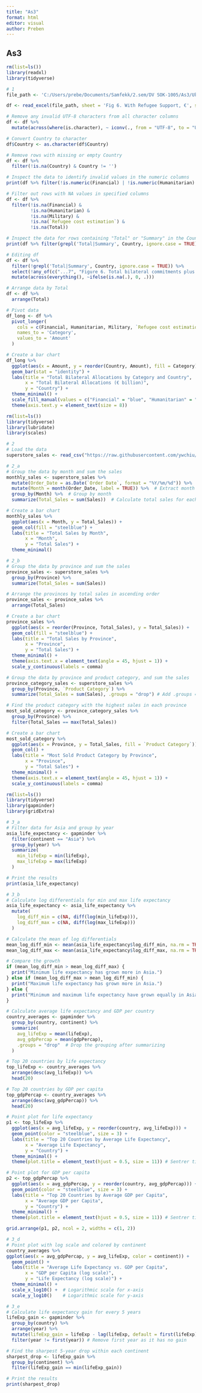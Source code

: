---
title: "As3"
format: html
editor: visual
author: Preben
---

## As3

```{r}
rm(list=ls())
library(readxl)
library(tidyverse)
```

```{r}
# 1
file_path <- 'C:/Users/prebe/Documents/Samfekk/2.sem/DV SOK-1005/As3/Ukraine _Support.xlsx'

df <- read_excel(file_path, sheet = 'Fig 6. With Refugee Support, €', skip = 10)

# Remove any invalid UTF-8 characters from all character columns
df <- df %>%
  mutate(across(where(is.character), ~ iconv(., from = "UTF-8", to = "UTF-8", sub = "")))

# Convert Country to character
df$Country <- as.character(df$Country)

# Remove rows with missing or empty Country
df <- df %>%
  filter(!is.na(Country) & Country != '')

# Inspect the data to identify invalid values in the numeric columns
print(df %>% filter(!is.numeric(Financial) | !is.numeric(Humanitarian) | !is.numeric(Military) | !is.numeric(Total) | !is.numeric(`Refugee cost estimation`)))
```

```{r}
# Filter out rows with NA values in specified columns
df <- df %>%
  filter(!is.na(Financial) & 
         !is.na(Humanitarian) & 
         !is.na(Military) & 
         !is.na(`Refugee cost estimation`) & 
         !is.na(Total))

# Inspect the data for rows containing "Total" or "Summary" in the Country column
print(df %>% filter(grepl('Total|Summary', Country, ignore.case = TRUE)))
```

```{r}
# Editing df
df <- df %>%
  filter(!grepl('Total|Summary', Country, ignore.case = TRUE)) %>%
  select(!any_of(c("...7", "Figure 6. Total bilateral commitments plus refugee costs (billion Euros)"))) %>%
  mutate(across(everything(), ~ifelse(is.na(.), 0, .)))

# Arrange data by Total
df <- df %>%
  arrange(Total)

# Pivot data
df_long <- df %>%
  pivot_longer(
    cols = c(Financial, Humanitarian, Military, `Refugee cost estimation`),
    names_to = 'Category',
    values_to = 'Amount'
  )
```

```{r}
# Create a bar chart
df_long %>%
  ggplot(aes(x = Amount, y = reorder(Country, Amount), fill = Category)) +
  geom_bar(stat = "identity") +
  labs(title = "Total Bilateral Allocations by Category and Country",
       x = "Total Bilateral Allocations (€ billion)",
       y = "Country") +
  theme_minimal() +
  scale_fill_manual(values = c("Financial" = "blue", "Humanitarian" = "green", "Military" = "red", `Refugee cost estimation`= 'skyblue')) + 
  theme(axis.text.y = element_text(size = 8))
```

```{r}
rm(list=ls())
library(tidyverse)
library(lubridate)
library(scales)
```

```{r}
# 2
# Load the data
superstore_sales <- read_csv("https://raw.githubusercontent.com/ywchiu/rcookbook/master/chapter7/superstore_sales.csv")

# 2_a
# Group the data by month and sum the sales
monthly_sales <- superstore_sales %>%
  mutate(Order_Date = as.Date(`Order Date`, format = "%Y/%m/%d")) %>%  # Convert `Order Date` to Date format
  mutate(Month = month(Order_Date, label = TRUE)) %>%  # Extract month from `Order_Date` and convert to factor with month labels
  group_by(Month) %>%  # Group by month
  summarize(Total_Sales = sum(Sales))  # Calculate total sales for each month

# Create a bar chart
monthly_sales %>%
  ggplot(aes(x = Month, y = Total_Sales)) +
  geom_col(fill = "steelblue") +
  labs(title = "Total Sales by Month", 
       x = "Month", 
       y = "Total Sales") + 
  theme_minimal()
```

```{r}
# 2_b
# Group the data by province and sum the sales
province_sales <- superstore_sales %>%
  group_by(Province) %>%
  summarize(Total_Sales = sum(Sales))

# Arrange the provinces by total sales in ascending order
province_sales <- province_sales %>%
  arrange(Total_Sales) 

# Create a bar chart
province_sales %>%
  ggplot(aes(x = reorder(Province, Total_Sales), y = Total_Sales)) +
  geom_col(fill = "steelblue") +
  labs(title = "Total Sales by Province",
       x = "Province",
       y = "Total Sales") +
  theme_minimal() +
  theme(axis.text.x = element_text(angle = 45, hjust = 1)) +
  scale_y_continuous(labels = comma)
```

```{r}
# Group the data by province and product category, and sum the sales
province_category_sales <- superstore_sales %>%
  group_by(Province, `Product Category`) %>%
  summarize(Total_Sales = sum(Sales), .groups = "drop") # Add .groups = "drop" to prevent grouped output

# Find the product category with the highest sales in each province
most_sold_category <- province_category_sales %>%
  group_by(Province) %>%
  filter(Total_Sales == max(Total_Sales))

# Create a bar chart
most_sold_category %>%
  ggplot(aes(x = Province, y = Total_Sales, fill = `Product Category`)) +
  geom_col() +
  labs(title = "Most Sold Product Category by Province",
       x = "Province",
       y = "Total Sales") +
  theme_minimal() +
  theme(axis.text.x = element_text(angle = 45, hjust = 1)) +
  scale_y_continuous(labels = comma)
```

```{r}
rm(list=ls())
library(tidyverse)
library(gapminder)
library(gridExtra)
```

```{r}
# 3_a
# Filter data for Asia and group by year
asia_life_expectancy <- gapminder %>%
  filter(continent == "Asia") %>%
  group_by(year) %>%
  summarize(
    min_lifeExp = min(lifeExp),
    max_lifeExp = max(lifeExp)
  )

# Print the results
print(asia_life_expectancy)
```

```{r}
# 3_b
# Calculate log differentials for min and max life expectancy
asia_life_expectancy <- asia_life_expectancy %>%
  mutate(
    log_diff_min = c(NA, diff(log(min_lifeExp))),
    log_diff_max = c(NA, diff(log(max_lifeExp)))
  )

# Calculate the mean of log differentials
mean_log_diff_min <- mean(asia_life_expectancy$log_diff_min, na.rm = TRUE)
mean_log_diff_max <- mean(asia_life_expectancy$log_diff_max, na.rm = TRUE)

# Compare the growth
if (mean_log_diff_min > mean_log_diff_max) {
  print("Minimum life expectancy has grown more in Asia.")
} else if (mean_log_diff_max > mean_log_diff_min) {
  print("Maximum life expectancy has grown more in Asia.")
} else {
  print("Minimum and maximum life expectancy have grown equally in Asia.")
}
```

```{r}
# Calculate average life expectancy and GDP per country
country_averages <- gapminder %>%
  group_by(country, continent) %>%
  summarize(
    avg_lifeExp = mean(lifeExp),
    avg_gdpPercap = mean(gdpPercap),
    .groups = "drop"  # Drop the grouping after summarizing
  )

# Top 20 countries by life expectancy
top_lifeExp <- country_averages %>%
  arrange(desc(avg_lifeExp)) %>%
  head(20)

# Top 20 countries by GDP per capita
top_gdpPercap <- country_averages %>%
  arrange(desc(avg_gdpPercap)) %>%
  head(20)

# Point plot for life expectancy
p1 <- top_lifeExp %>%
  ggplot(aes(x = avg_lifeExp, y = reorder(country, avg_lifeExp))) +
  geom_point(color = "steelblue", size = 3) +
  labs(title = "Top 20 Countries by Average Life Expectancy",
       x = "Average Life Expectancy",
       y = "Country") +
  theme_minimal() +
  theme(plot.title = element_text(hjust = 0.5, size = 11)) # Sentrer tittel

# Point plot for GDP per capita
p2 <- top_gdpPercap %>%
  ggplot(aes(x = avg_gdpPercap, y = reorder(country, avg_gdpPercap))) +
  geom_point(color = "steelblue", size = 3) +
  labs(title = "Top 20 Countries by Average GDP per Capita",
       x = "Average GDP per Capita",
       y = "Country") +
  theme_minimal() +
  theme(plot.title = element_text(hjust = 0.5, size = 11)) # Sentrer tittel

grid.arrange(p1, p2, ncol = 2, widths = c(1, 2))
```

```{r}
# 3_d
# Point plot with log scale and colored by continent
country_averages %>%
ggplot(aes(x = avg_gdpPercap, y = avg_lifeExp, color = continent)) +
  geom_point() +
  labs(title = "Average Life Expectancy vs. GDP per Capita",
       x = "GDP per Capita (log scale)",
       y = "Life Expectancy (log scale)") +
  theme_minimal() +
  scale_x_log10() +  # Logarithmic scale for x-axis
  scale_y_log10()    # Logarithmic scale for y-axis
```

```{r}
# 3_e
# Calculate life expectancy gain for every 5 years
lifeExp_gain <- gapminder %>%
  group_by(country) %>%
  arrange(year) %>%
  mutate(lifeExp_gain = lifeExp - lag(lifeExp, default = first(lifeExp))) %>%
  filter(year != first(year)) # Remove first year as it has no gain

# Find the sharpest 5-year drop within each continent
sharpest_drop <- lifeExp_gain %>%
  group_by(continent) %>%
  filter(lifeExp_gain == min(lifeExp_gain))

# Print the results
print(sharpest_drop)
```
